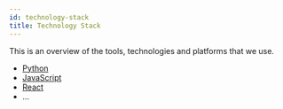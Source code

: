 ```yaml
---
id: technology-stack
title: Technology Stack
---
```


This is an overview of the tools, technologies and platforms that we use.

* [Python](https://www.python.org/)
* [JavaScript](https://developer.mozilla.org/en-US/docs/Web/JavaScript/Guide/Introduction)
* [React](https://reactjs.org/)
* ...
